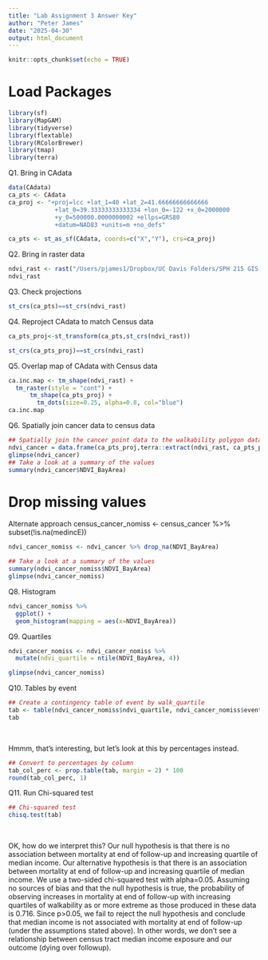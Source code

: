 ```yaml
---
title: "Lab Assignment 3 Answer Key"
author: "Peter James"
date: "2025-04-30"
output: html_document
---
```


```r
knitr::opts_chunk$set(echo = TRUE)
```

# Load Packages
```r
library(sf)
library(MapGAM)
library(tidyverse)
library(flextable)
library(RColorBrewer)
library(tmap)
library(terra)
```

Q1. Bring in CAdata
```r
data(CAdata)
ca_pts <- CAdata
ca_proj <- "+proj=lcc +lat_1=40 +lat_2=41.66666666666666 
             +lat_0=39.33333333333334 +lon_0=-122 +x_0=2000000 
             +y_0=500000.0000000002 +ellps=GRS80 
             +datum=NAD83 +units=m +no_defs"

ca_pts <- st_as_sf(CAdata, coords=c("X","Y"), crs=ca_proj)
```

Q2. Bring in raster data
```r
ndvi_rast <- rast("/Users/pjames1/Dropbox/UC Davis Folders/SPH 215 GIS and Public Health/Github_Website/SPH215/NDVI_rast.tif")
ndvi_rast
```

Q3. Check projections
```r
st_crs(ca_pts)==st_crs(ndvi_rast)
```

Q4. Reproject CAdata to match Census data
```r
ca_pts_proj<-st_transform(ca_pts,st_crs(ndvi_rast))

st_crs(ca_pts_proj)==st_crs(ndvi_rast)
```

Q5. Overlap map of CAdata with Census data

```r
ca.inc.map <- tm_shape(ndvi_rast) +
  tm_raster(style = "cont") +
      tm_shape(ca_pts_proj) +
        tm_dots(size=0.25, alpha=0.8, col="blue")
ca.inc.map
```

Q6. Spatially join cancer data to census data
```r
## Spatially join the cancer point data to the walkability polygon data
ndvi_cancer = data.frame(ca_pts_proj,terra::extract(ndvi_rast, ca_pts_proj))
glimpse(ndvi_cancer) 
## Take a look at a summary of the values
summary(ndvi_cancer$NDVI_BayArea)
```


# Drop missing values
Alternate approach
census_cancer_nomiss <- census_cancer %>%
    subset(!is.na(medincE))
    
```r
ndvi_cancer_nomiss <- ndvi_cancer %>% drop_na(NDVI_BayArea) 

## Take a look at a summary of the values
summary(ndvi_cancer_nomiss$NDVI_BayArea)
glimpse(ndvi_cancer_nomiss)
```

Q8. Histogram
```r
ndvi_cancer_nomiss %>%
  ggplot() + 
  geom_histogram(mapping = aes(x=NDVI_BayArea)) 

```


Q9. Quartiles

```r
ndvi_cancer_nomiss <- ndvi_cancer_nomiss %>%
  mutate(ndvi_quartile = ntile(NDVI_BayArea, 4))

glimpse(ndvi_cancer_nomiss)
```

Q10. Tables by event
```r
## Create a contingency table of event by walk_quartile
tab <- table(ndvi_cancer_nomiss$ndvi_quartile, ndvi_cancer_nomiss$event)
tab
```

\

Hmmm, that's interesting, but let's look at this by percentages instead.
```r
## Convert to percentages by column
tab_col_perc <- prop.table(tab, margin = 2) * 100
round(tab_col_perc, 1)
```

Q11. Run Chi-squared test
```r
## Chi-squared test
chisq.test(tab)
```

\

OK, how do we interpret this? Our null hypothesis is that there is no association between mortality at end of follow-up and increasing quartile of median income. Our alternative hypothesis is that there is an association between mortality at end of follow-up and increasing quartile of median income. We use a two-sided chi-squared test with alpha=0.05. Assuming no sources of bias and that the null hypothesis is true, the probability of observing increases in mortality at end of follow-up with increasing quartiles of walkability as or more extreme as those produced in these data is 0.716. Since p>0.05, we fail to reject the null hypothesis and conclude that median income is not associated with mortality at end of follow-up (under the assumptions stated above). In other words, we don't see a relationship between census tract median income exposure and our outcome (dying over followup).


